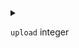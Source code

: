 
<details>
<summary>

`upload`  <span class="config-field-type">integer</span> 

</summary>

Upload is the upload limit in kilo bytes per second

</details>
